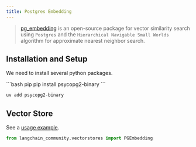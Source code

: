 ```yaml
---
title: Postgres Embedding
---
```


> [pg_embedding](https://github.com/neondatabase/pg_embedding) is an open-source package for
> vector similarity search using `Postgres` and the `Hierarchical Navigable Small Worlds`
> algorithm for approximate nearest neighbor search.

## Installation and Setup

We need to install several python packages.

<CodeGroup>
```bash pip
pip install psycopg2-binary
```

```bash uv
uv add psycopg2-binary
```
</CodeGroup>

## Vector Store

See a [usage example](/oss/python/integrations/vectorstores/pgembedding).

```python
from langchain_community.vectorstores import PGEmbedding
```
